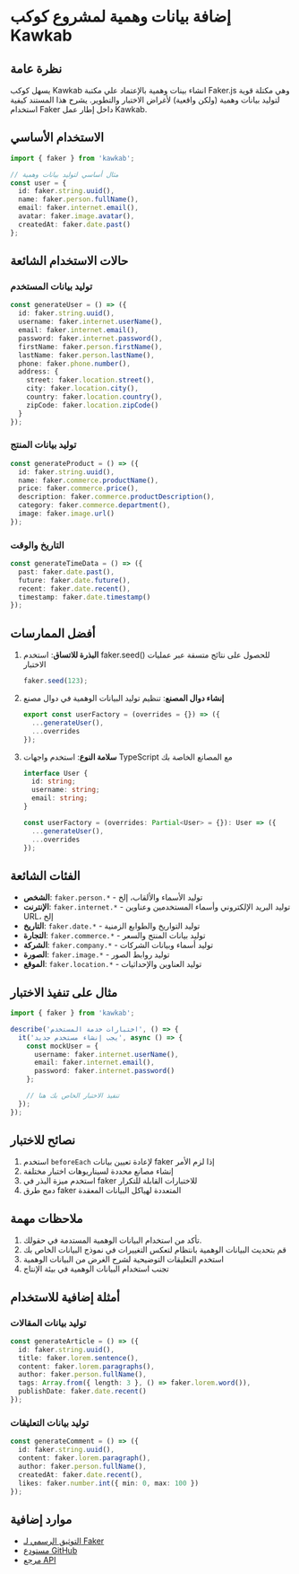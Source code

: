 # إضافة بيانات وهمية لمشروع كوكب Kawkab

## نظرة عامة
يسهل كوكب Kawkab انشاء بينات وهمية بالإعتماد علي مكتبة Faker.js وهي مكتلة قوية لتوليد بيانات وهمية (ولكن واقعية) لأغراض الاختبار والتطوير. يشرح هذا المستند كيفية استخدام Faker داخل إطار عمل Kawkab.

## الاستخدام الأساسي

```typescript
import { faker } from 'kawkab';

// مثال أساسي لتوليد بيانات وهمية
const user = {
  id: faker.string.uuid(),
  name: faker.person.fullName(),
  email: faker.internet.email(),
  avatar: faker.image.avatar(),
  createdAt: faker.date.past()
};
```

## حالات الاستخدام الشائعة

### توليد بيانات المستخدم
```typescript
const generateUser = () => ({
  id: faker.string.uuid(),
  username: faker.internet.userName(),
  email: faker.internet.email(),
  password: faker.internet.password(),
  firstName: faker.person.firstName(),
  lastName: faker.person.lastName(),
  phone: faker.phone.number(),
  address: {
    street: faker.location.street(),
    city: faker.location.city(),
    country: faker.location.country(),
    zipCode: faker.location.zipCode()
  }
});
```

### توليد بيانات المنتج
```typescript
const generateProduct = () => ({
  id: faker.string.uuid(),
  name: faker.commerce.productName(),
  price: faker.commerce.price(),
  description: faker.commerce.productDescription(),
  category: faker.commerce.department(),
  image: faker.image.url()
});
```

### التاريخ والوقت
```typescript
const generateTimeData = () => ({
  past: faker.date.past(),
  future: faker.date.future(),
  recent: faker.date.recent(),
  timestamp: faker.date.timestamp()
});
```

## أفضل الممارسات

1. **البذرة للاتساق**: استخدم faker.seed() للحصول على نتائج متسقة عبر عمليات الاختبار
   ```typescript
   faker.seed(123);
   ```

2. **إنشاء دوال المصنع**: تنظيم توليد البيانات الوهمية في دوال مصنع
   ```typescript
   export const userFactory = (overrides = {}) => ({
     ...generateUser(),
     ...overrides
   });
   ```

3. **سلامة النوع**: استخدم واجهات TypeScript مع المصانع الخاصة بك
   ```typescript
   interface User {
     id: string;
     username: string;
     email: string;
   }

   const userFactory = (overrides: Partial<User> = {}): User => ({
     ...generateUser(),
     ...overrides
   });
   ```

## الفئات الشائعة

- **الشخص**: `faker.person.*` - توليد الأسماء والألقاب، إلخ
- **الإنترنت**: `faker.internet.*` - توليد البريد الإلكتروني وأسماء المستخدمين وعناوين URL، إلخ
- **التاريخ**: `faker.date.*` - توليد التواريخ والطوابع الزمنية
- **التجارة**: `faker.commerce.*` - توليد بيانات المنتج والسعر
- **الشركة**: `faker.company.*` - توليد أسماء وبيانات الشركات
- **الصورة**: `faker.image.*` - توليد روابط الصور
- **الموقع**: `faker.location.*` - توليد العناوين والإحداثيات

## مثال على تنفيذ الاختبار

```typescript
import { faker } from 'kawkab';

describe('اختبارات خدمة المستخدم', () => {
  it('يجب إنشاء مستخدم جديد', async () => {
    const mockUser = {
      username: faker.internet.userName(),
      email: faker.internet.email(),
      password: faker.internet.password()
    };

    // تنفيذ الاختبار الخاص بك هنا
  });
});
```

## نصائح للاختبار

1. استخدم `beforeEach` لإعادة تعيين بيانات faker إذا لزم الأمر
2. إنشاء مصانع محددة لسيناريوهات اختبار مختلفة
3. استخدم ميزة البذر في faker للاختبارات القابلة للتكرار
4. دمج طرق faker المتعددة لهياكل البيانات المعقدة

## ملاحظات مهمة

1. تأكد من استخدام البيانات الوهمية المستدمة في حقولك.
2. قم بتحديث البيانات الوهمية بانتظام لتعكس التغييرات في نموذج البيانات الخاص بك
3. استخدم التعليقات التوضيحية لشرح الغرض من البيانات الوهمية
4. تجنب استخدام البيانات الوهمية في بيئة الإنتاج

## أمثلة إضافية للاستخدام

### توليد بيانات المقالات
```typescript
const generateArticle = () => ({
  id: faker.string.uuid(),
  title: faker.lorem.sentence(),
  content: faker.lorem.paragraphs(),
  author: faker.person.fullName(),
  tags: Array.from({ length: 3 }, () => faker.lorem.word()),
  publishDate: faker.date.recent()
});
```

### توليد بيانات التعليقات
```typescript
const generateComment = () => ({
  id: faker.string.uuid(),
  content: faker.lorem.paragraph(),
  author: faker.person.fullName(),
  createdAt: faker.date.recent(),
  likes: faker.number.int({ min: 0, max: 100 })
});
```

## موارد إضافية

- [التوثيق الرسمي لـ Faker](https://fakerjs.dev/)
- [مستودع GitHub](https://github.com/faker-js/faker)
- [مرجع API](https://fakerjs.dev/api/)
